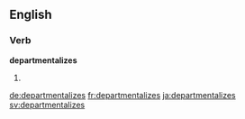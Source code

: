 
==English==

===Verb===
'''departmentalizes'''

# {{en-third-person singular of|departmentalize}}

[[de:departmentalizes]]
[[fr:departmentalizes]]
[[ja:departmentalizes]]
[[sv:departmentalizes]]